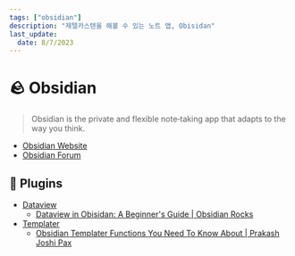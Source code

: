 ```yaml
---
tags: ["obsidian"]
description: "제텔카스텐을 해볼 수 있는 노트 앱, Obisidan"
last_update:
  date: 8/7/2023
---
```


# 🪨 Obsidian

> Obsidian is the private and flexible note‑taking app that adapts to the way you think.

- [Obsidian Website](https://obsidian.md/)
- [Obsidian Forum](https://forum.obsidian.md/)

## 🔌 Plugins

- [Dataview](https://blacksmithgu.github.io/obsidian-dataview/)
  - [Dataview in Obisidan: A Beginner's Guide | Obsidian Rocks](https://obsidian.rocks/dataview-in-obsidian-a-beginners-guide/)
- [Templater](https://silentvoid13.github.io/Templater/)
  - [Obsidian Templater Functions You Need To Know About | Prakash Joshi Pax](https://beingpax.medium.com/useful-obsidian-templater-functions-you-need-to-know-about-b24a1e3bcfec)
